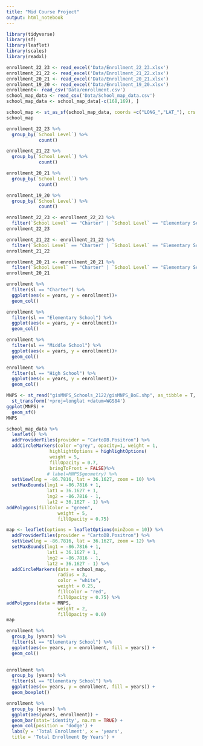 ```yaml
---
title: "Mid Course Project"
output: html_notebook
---
```



```r
library(tidyverse)
library(sf)
library(leaflet)
library(scales)
library(readxl)
```

```r
enrollment_22_23 <- read_excel('Data/Enrollment_22_23.xlsx')
enrollment_21_22 <- read_excel('Data/Enrollment_21_22.xlsx')
enrollment_20_21 <- read_excel('Data/Enrollment_20_21.xlsx')
enrollment_19_20 <- read_excel('Data/Enrollment_19_20.xlsx')
enrollment<- read_csv('Data/enrollment.csv')
school_map_data <- read_csv('Data/School_map_data.csv')
school_map_data <- school_map_data[-c(168,169), ]
```

```r
school_map <- st_as_sf(school_map_data, coords =c("LONG_","LAT_"), crs = 4326)
school_map
```

```r
enrollment_22_23 %>%
  group_by(`School Level`) %>%
            count() 
```

```r
enrollment_21_22 %>%
  group_by(`School Level`) %>%
            count() 
```

```r
enrollment_20_21 %>%
  group_by(`School Level`) %>%
            count() 
```
```r
enrollment_19_20 %>%
  group_by(`School Level`) %>%
            count() 
```

```r
enrollment_22_23 <- enrollment_22_23 %>%
  filter(`School Level` == "Charter" | `School Level` == "Elementary School" | `School Level` == "High School" | `School Level` == "Middle School")
enrollment_22_23
```
```r
enrollment_21_22 <- enrollment_21_22 %>%
  filter(`School Level` == "Charter" | `School Level` == "Elementary School" | `School Level` == "High School" | `School Level` == "Middle School")
enrollment_21_22
```

```r
enrollment_20_21 <- enrollment_20_21 %>%
  filter(`School Level` == "Charter" | `School Level` == "Elementary School" | `School Level` == "High School" | `School Level` == "Middle School")
enrollment_20_21
```



```r
enrollment %>% 
  filter(sl == "Charter") %>%
  ggplot(aes(x = years, y = enrollment))+
  geom_col()

```
```r
enrollment %>% 
  filter(sl == "Elementary School") %>%
  ggplot(aes(x = years, y = enrollment))+
  geom_col()

```
```r
enrollment %>% 
  filter(sl == "Middle School") %>%
  ggplot(aes(x = years, y = enrollment))+
  geom_col()
```

```r
enrollment %>% 
  filter(sl == "High School") %>%
  ggplot(aes(x = years, y = enrollment))+
  geom_col()
```

```r
MNPS <- st_read("gisMNPS_Schools_2122/gisMNPS_BoE.shp", as_tibble = T, quiet = T)%>%
  st_transform('+proj=longlat +datum=WGS84')
ggplot(MNPS) +
  geom_sf()
MNPS
```

```r
school_map_data %>%
  leaflet() %>%
  addProviderTiles(provider = "CartoDB.Positron") %>%
  addCircleMarkers(color ="grey", opacity=1, weight = 1,
                highlightOptions = highlightOptions(
                weight = 5,
                fillOpacity = 0.7,
                bringToFront = FALSE)%>%
               # label=MNPS$geometry) %>%
  setView(lng = -86.7816, lat = 36.1627, zoom = 10) %>%
  setMaxBounds(lng1 = -86.7816 + 1,
               lat1 = 36.1627 + 1,
               lng2 = -86.7816 - 1,
               lat2 = 36.1627 - 1) %>%
addPolygons(fillColor = "green",
                   weight = 5,
                   fillOpacity = 0.75)

```

```r
map <- leaflet(options = leafletOptions(minZoom = 10)) %>%
  addProviderTiles(provider = "CartoDB.Positron") %>%
  setView(lng = -86.7816, lat = 36.1627, zoom = 12) %>%
  setMaxBounds(lng1 = -86.7816 + 1, 
               lat1 = 36.1627 + 1, 
               lng2 = -86.7816 - 1, 
               lat2 = 36.1627 - 1) %>%
  addCircleMarkers(data = school_map,
                   radius = 3,
                   color = "white",
                   weight = 0.25,
                   fillColor = "red",
                   fillOpacity = 0.75) %>%
addPolygons(data = MNPS,
                   weight = 2,
                   fillOpacity = 0.0)
map
```

```r
enrollment %>%
  group_by (years) %>%
  filter(sl == "Elementary School") %>%
  ggplot(aes(x= years, y = enrollment, fill = years)) +
  geom_col()
  
```

```r
enrollment %>%
  group_by (years) %>%
  filter(sl == "Elementary School") %>%
  ggplot(aes(x= years, y = enrollment, fill = years)) +
  geom_boxplot()
```


```r
enrollment %>% 
  group_by (years) %>%
  ggplot(aes(years, enrollment)) +
  geom_bar(stat='identity', na.rm = TRUE) + 
  geom_col(position = 'dodge') +
  labs(y = 'Total Enrollment', x = 'years',   
  title = 'Total Enrollment By Years') +
```

